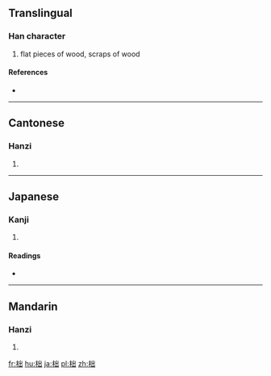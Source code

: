 ==Translingual==

===Han character===
{{Han char|rn=75|rad=木|as=05|sn=9|four=4297<sub>2</sub>|canj=木山山 (DUU)}}

# flat pieces of wood, scraps of wood

====References====
* {{Han ref|kx=0520.210|dkj=14657|dj=0908.160|hdz=21190.040|uh=67EE|ud=26606|bh=CF4F|bd=53071}}

----

==Cantonese==

===Hanzi===
{{yue-hanzi|jyut=|y=deut1}}

# {{defn|lang=yue|sort=木05}}

----

==Japanese==

===Kanji===
{{ja-kanji|grade=|rs=木05}}

# {{defn|lang=ja|sort=木05}}

====Readings====
* {{ja-readings|on=[[とつ]] (totsu), [[じゅつ]] (jutsu), [[だつ]] (datsu)|kun=[[きりはし]] (kirihashi)}}

----

==Mandarin==

===Hanzi===
{{cmn-hanzi|pin=[[duò]] ([[duo4]])|wg=to<sup>4</sup>}}

# {{defn|lang=cmn|sort=木05}}

[[fr:柮]]
[[hu:柮]]
[[ja:柮]]
[[pl:柮]]
[[zh:柮]]